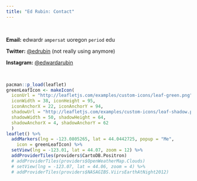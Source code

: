 ```yaml
---
title: "Ed Rubin: Contact"
---
```


<br>

__Email:__ edwardr `ampersat` uoregon `period` edu

__Twitter:__ [\@edrubin](https://twitter.com/edrubin) (not really using anymore)

__Instagram:__ [\@edwardarubin](https://instagram.com/edwardarubin/)

<!-- Calendly link widget begin -->
<!-- <link href="https://assets.calendly.com/assets/external/widget.css" rel="stylesheet">
<script src="https://assets.calendly.com/assets/external/widget.js" type="text/javascript"></script> <b>Office hours:</b>
<a href="" onclick="Calendly.showPopupWidget('https://calendly.com/edwardarubin');return false;"> schedule a meeting</a>
 --><!-- Calendly link widget end -->

<br>

```R
pacman::p_load(leaflet)
greenLeafIcon <- makeIcon(
  iconUrl = "http://leafletjs.com/examples/custom-icons/leaf-green.png",
  iconWidth = 38, iconHeight = 95,
  iconAnchorX = 22, iconAnchorY = 94,
  shadowUrl = "http://leafletjs.com/examples/custom-icons/leaf-shadow.png",
  shadowWidth = 50, shadowHeight = 64,
  shadowAnchorX = 4, shadowAnchorY = 62
  )
leaflet() %>%
  addMarkers(lng = -123.0805265, lat = 44.0442725, popup = "Me",
    icon = greenLeafIcon) %>%
  setView(lng = -123.01, lat = 44.07, zoom = 12) %>%
  addProviderTiles(providers$CartoDB.Positron)
  # addProviderTiles(providers$OpenWeatherMap.Clouds)
  # setView(lng = -123.07, lat = 44.06, zoom = 4) %>%
  # addProviderTiles(providers$NASAGIBS.ViirsEarthAtNight2012)
```
